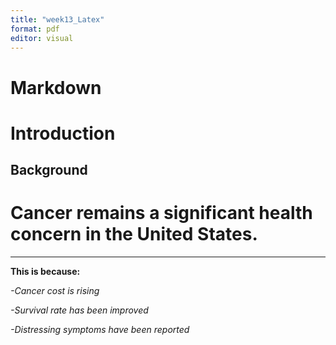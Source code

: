 ```yaml
---
title: "week13_Latex"
format: pdf
editor: visual
---
```


## 
\section{Introduction}

```{=tex}
%%%%%%%%%%%%%%%%%%%% Introduction %%%%%%%%%%%%%%%%%%%%

% Horizontal lines
\noindent Cancer remains a significant health concern in the United States.\\ 
\hrulefill 

% Spacing
\vspace{0.5cm}

% Bold and italic text
\textbf{This is because:}
\begin{itemize}
    \item \emph{Cancer cost is rising}
    \item \emph{Survival rate has been improved}
    \item \emph{Distressing symptoms have been reported}
\end{itemize}

% Spacing
\vspace{0.5cm}

% Footnote
\noindent intro \footnote{Weizi, 2024}.
```


# Markdown
# Introduction
## Background

# Cancer remains a significant health concern in the United States.

------------------------------------------------------------------------

**This is because:**

*-Cancer cost is rising*

*-Survival rate has been improved*

*-Distressing symptoms have been reported*
